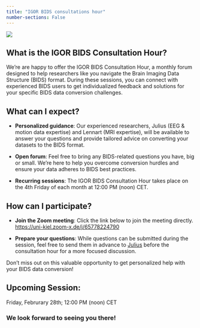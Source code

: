 ```yaml
---
title: "IGOR BIDS consultations hour"
number-sections: False
---
```


![](BIDS_Logo.png)

## What is the IGOR BIDS Consultation Hour?

We're are happy to offer the IGOR BIDS Consultation Hour, a monthly forum designed to help researchers like you navigate the Brain Imaging Data Structure (BIDS) format. During these sessions, you can connect with experienced BIDS users to get individualized feedback and solutions for your specific BIDS data conversion challenges.

## What can I expect?

- **Personalized guidance**: Our experienced researchers, Julius (EEG & motion data expertise) and Lennart (MRI expertise), will be available to answer your questions and provide tailored advice on converting your datasets to the BIDS format.

- **Open forum**: Feel free to bring any BIDS-related questions you have, big or small. We're here to help you overcome conversion hurdles and ensure your data adheres to BIDS best practices.

- **Recurring sessions**: The IGOR BIDS Consultation Hour takes place on the 4th Friday of each month at 12:00 PM (noon) CET.

## How can I participate?

- **Join the Zoom meeting**: Click the link below to join the meeting directly. <br>
[https://uni-kiel.zoom-x.de/j/65778224790](https://uni-kiel.zoom-x.de/j/65778224790)

- **Prepare your questions**: While questions can be submitted during the session, feel free to send them in advance to [Julius](mailto:j.welzel@neuologie.uni-kiel.de?subject=[IGOR%20BIDS]) before the consultation hour for a more focused discussion.

Don't miss out on this valuable opportunity to get personalized help with your BIDS data conversion!

## Upcoming Session:
Friday, Februrary 28th; 12:00 PM (noon) CET

### We look forward to seeing you there!
